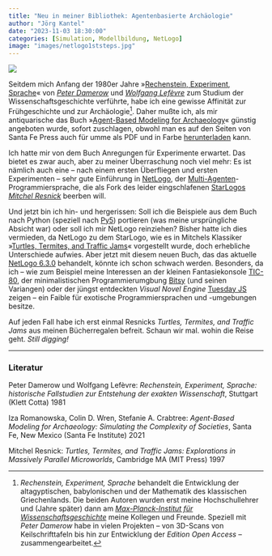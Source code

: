 ```yaml
---
title: "Neu in meiner Bibliothek: Agentenbasierte Archäologie"
author: "Jörg Kantel"
date: "2023-11-03 18:30:00"
categories: [Simulation, Modellbildung, NetLogo]
image: "images/netlogo1ststeps.jpg"
---
```


[![](images/netlogo1ststeps-b.jpg)](https://www.flickr.com/photos/schockwellenreiter/53305746259/)

Seitdem mich Anfang der 1980er Jahre »[Rechenstein, Experiment, Sprache](https://pure.mpg.de/pubman/faces/ViewItemOverviewPage.jsp?itemId=item_2303821)« von *[Peter Damerow](https://de.wikipedia.org/wiki/Peter_Damerow)* und *[Wolfgang Lefèvre](https://de.wikipedia.org/wiki/Wolfgang_Lef%C3%A8vre)* zum Studium der Wissenschaftsgeschichte verführte, habe ich eine gewisse Affinität zur Frühgeschichte und zur Archäologie[^1]. Daher mußte ich, als mir antiquarische das Buch »[Agent-Based Modeling for Archaeology](https://www.sfipress.org/books/agent-based-modeling-archaeology)« günstig angeboten wurde, sofort zuschlagen, obwohl man es auf den Seiten von Santa Fe Press auch für umme als PDF und in Farbe [herunterladen](https://santafe.app.box.com/s/64tasmxpsrhdq5dwjyromtrk4c9lmsv4) kann.

[^1]: *Rechenstein, Experiment, Sprache* behandelt die Entwicklung der altagyptischen, babylonischen und der Mathematik des klassischen Griechenlands. Die beiden Autoren wurden erst meine Hochschullehrer und (Jahre später) dann am *[Max-Planck-Institut für Wissenschaftsgeschichte](https://www.mpiwg-berlin.mpg.de/de)* meine Kollegen und Freunde. Speziell mit *Peter Damerow* habe in vielen Projekten -- von 3D-Scans von Keilschrifttafeln bis hin zur Entwicklung der *Edition Open Access* -- zusammengearbeitet.

Ich hatte mir von dem Buch Anregungen für Experimente erwartet. Das bietet es zwar auch, aber zu meiner Überraschung noch viel mehr: Es ist nämlich auch eine -- nach einem ersten Überfliegen und ersten Experimenten -- sehr gute Einführung in [NetLogo](http://cognitiones.kantel-chaos-team.de/programmierung/netlogo.html), der [Multi-Agenten](http://cognitiones.kantel-chaos-team.de/programmierung/softcomputing/multiagenten.html)-Programmiersprache, die als Fork des leider eingschlafenen [StarLogos](http://cognitiones.kantel-chaos-team.de/programmierung/starlogo.html) *[Mitchel Resnick](http://cognitiones.kantel-chaos-team.de/personen/resnick.html)* beerben will.

Und jetzt bin ich hin- und hergerissen: Soll ich die Beispiele aus dem Buch nach Python (speziell nach [Py5](http://cognitiones.kantel-chaos-team.de/programmierung/creativecoding/processing/py5.html)) portieren (was meine ursprüngliche Absicht war) oder soll ich mir NetLogo reinziehen? Bisher hatte ich dies vermieden, da NetLogo zu dem StarLogo, wie es in Mitchels Klassiker »[Turtles, Termites, and Traffic Jams](https://mitpress.mit.edu/9780262680936/turtles-termites-and-traffic-jams/)« vorgestellt wurde, doch erhebliche Unterschiede aufwies. Aber jetzt mit diesem neuen Buch, das das aktuelle [NetLogo 6.3.0](https://ccl.northwestern.edu/netlogo/download.shtml) behandelt, könnte ich schon schwach werden. Besonders, da ich -- wie zum Beispiel meine Interessen an der kleinen Fantasiekonsole [TIC-80](https://ccl.northwestern.edu/netlogo/download.shtml), der minimalistischen Programmierumgbung [Bitsy](http://cognitiones.kantel-chaos-team.de/multimedia/spieleprogrammierung/bitsy.html) (und seinen Variangen) oder der jüngst entdeckten *Visual Novel Engine* [Tuesday JS](http://cognitiones.kantel-chaos-team.de/multimedia/spieleprogrammierung/tuesdayjs.html) zeigen -- ein Faible für exotische Programmiersprachen und -umgebungen besitze.

Auf jeden Fall habe ich erst einmal Resnicks *Turtles, Termites, and Traffic Jams* aus meinen Bücherregalen befreit. Schaun wir mal. wohin die Reise geht. *Still digging!*

---

### Literatur

Peter Damerow und Wolfgang Lefèvre: *Rechenstein, Experiment, Sprache: historische Fallstudien zur Entstehung der exakten Wissenschaft*, Stuttgart (Klett Cotta) 1981

Iza Romanowska, Colin D. Wren, Stefanie A. Crabtree: *Agent-Based Modeling for Archaeology: Simulating the Complexity of Societies*, Santa Fe, New Mexico (Santa Fe Institute) 2021

Mitchel Resnick: *Turtles, Termites, and Traffic Jams: Explorations in Massively Parallel Microworlds*, Cambridge MA (MIT Press) 1997

